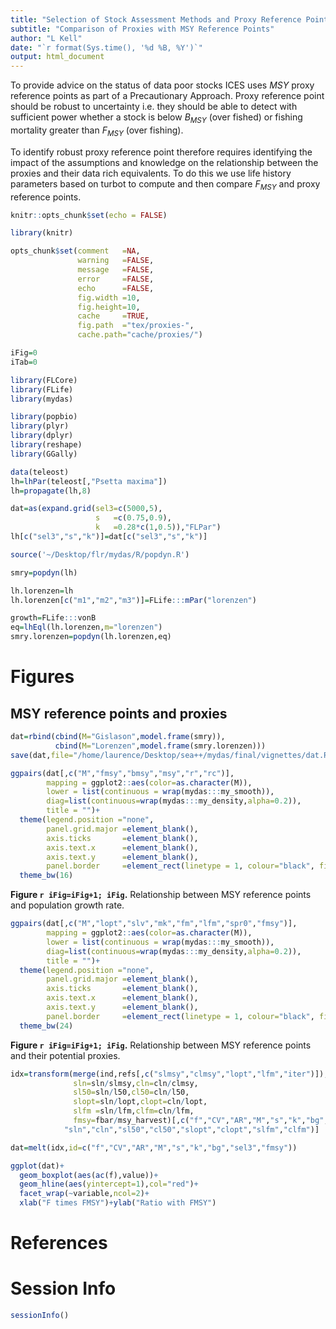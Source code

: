 ```yaml
---
title: "Selection of Stock Assessment Methods and Proxy Reference Points for use in Management Procedures"
subtitle: "Comparison of Proxies with MSY Reference Points"
author: "L Kell"
date: "`r format(Sys.time(), '%d %B, %Y')`"
output: html_document
---
```


To provide advice on the status of data poor stocks ICES uses $MSY$ proxy reference points as part of a Precautionary Approach. Proxy reference point should be robust to uncertainty i.e. they should be able to detect with sufficient power whether a stock is below $B_{MSY}$ (over fished) or fishing mortality greater than $F_{MSY}$ (over fishing).

To identify robust proxy reference point therefore requires identifying the impact of the assumptions and  knowledge on the relationship between the proxies and their data rich equivalents. To do this we use life history parameters based on turbot to compute and then compare $F_{MSY}$ and proxy reference points.


```r
knitr::opts_chunk$set(echo = FALSE)

library(knitr)

opts_chunk$set(comment   =NA, 
               warning   =FALSE, 
               message   =FALSE, 
               error     =FALSE, 
               echo      =FALSE,
               fig.width =10, 
               fig.height=10,
               cache     =TRUE, 
               fig.path  ="tex/proxies-",
               cache.path="cache/proxies/")

iFig=0
iTab=0
```
```r
library(FLCore)
library(FLife)
library(mydas)

library(popbio)
library(plyr)
library(dplyr)
library(reshape)
library(GGally)
```


```r
data(teleost)
lh=lhPar(teleost[,"Psetta maxima"])
lh=propagate(lh,8)

dat=as(expand.grid(sel3=c(5000,5),
                   s   =c(0.75,0.9),
                   k   =0.28*c(1,0.5)),"FLPar")
lh[c("sel3","s","k")]=dat[c("sel3","s","k")]
```

```r
source('~/Desktop/flr/mydas/R/popdyn.R')

smry=popdyn(lh)
```

```r
lh.lorenzen=lh
lh.lorenzen[c("m1","m2","m3")]=FLife:::mPar("lorenzen")

growth=FLife:::vonB
eq=lhEql(lh.lorenzen,m="lorenzen")
smry.lorenzen=popdyn(lh.lorenzen,eq)
```

# Figures

## MSY reference points and proxies

```r
dat=rbind(cbind(M="Gislason",model.frame(smry)),
          cbind(M="Lorenzen",model.frame(smry.lorenzen)))
save(dat,file="/home/laurence/Desktop/sea++/mydas/final/vignettes/dat.RData")
```

```r
ggpairs(dat[,c("M","fmsy","bmsy","msy","r","rc")],
        mapping = ggplot2::aes(color=as.character(M)),
        lower = list(continuous = wrap(mydas:::my_smooth)),
        diag=list(continuous=wrap(mydas:::my_density,alpha=0.2)),
        title = "")+
  theme(legend.position ="none",
        panel.grid.major =element_blank(),
        axis.ticks       =element_blank(),
        axis.text.x      =element_blank(),
        axis.text.y      =element_blank(),
        panel.border     =element_rect(linetype = 1, colour="black", fill=NA))+
  theme_bw(16)
```


**Figure `r iFig=iFig+1; iFig`.**  Relationship between MSY reference points and population growth rate.


```r
ggpairs(dat[,c("M","lopt","slv","mk","fm","lfm","spr0","fmsy")],
        mapping = ggplot2::aes(color=as.character(M)),
        lower = list(continuous = wrap(mydas:::my_smooth)),
        diag=list(continuous=wrap(mydas:::my_density,alpha=0.2)),  
        title = "")+
  theme(legend.position ="none",
        panel.grid.major =element_blank(),
        axis.ticks       =element_blank(),
        axis.text.x      =element_blank(),
        axis.text.y      =element_blank(),
        panel.border     =element_rect(linetype = 1, colour="black", fill=NA))+
  theme_bw(24)
```

**Figure `r iFig=iFig+1; iFig`.** Relationship between MSY reference points and their potential proxies.


```r
idx=transform(merge(ind,refs[,c("slmsy","clmsy","lopt","lfm","iter")]),
              sln=sln/slmsy,cln=cln/clmsy,
              sl50=sln/l50,cl50=cln/l50,
              slopt=sln/lopt,clopt=cln/lopt,
              slfm =sln/lfm,clfm=cln/lfm,
              fmsy=fbar/msy_harvest)[,c("f","CV","AR","M","s","k","bg","sel3","fmsy",
            "sln","cln","sl50","cl50","slopt","clopt","slfm","clfm")]

dat=melt(idx,id=c("f","CV","AR","M","s","k","bg","sel3","fmsy"))

ggplot(dat)+
  geom_boxplot(aes(ac(f),value))+
  geom_hline(aes(yintercept=1),col="red")+
  facet_wrap(~variable,ncol=2)+
  xlab("F times FMSY")+ylab("Ratio with FMSY")
```


# References {#References}

\newpage
# Session Info

```r
sessionInfo()
```


